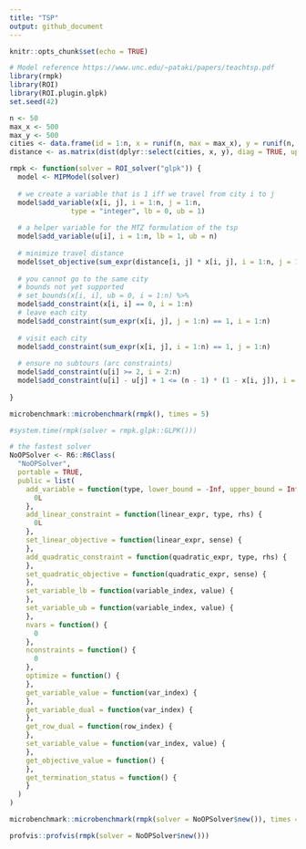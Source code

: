 ```yaml
---
title: "TSP"
output: github_document
---
```


```r
knitr::opts_chunk$set(echo = TRUE)
```

```r
# Model reference https://www.unc.edu/~pataki/papers/teachtsp.pdf
library(rmpk)
library(ROI)
library(ROI.plugin.glpk)
set.seed(42)

n <- 50
max_x <- 500
max_y <- 500
cities <- data.frame(id = 1:n, x = runif(n, max = max_x), y = runif(n, max = max_y))
distance <- as.matrix(dist(dplyr::select(cities, x, y), diag = TRUE, upper = TRUE))

rmpk <- function(solver = ROI_solver("glpk")) {
  model <- MIPModel(solver)
  
  # we create a variable that is 1 iff we travel from city i to j
  model$add_variable(x[i, j], i = 1:n, j = 1:n, 
               type = "integer", lb = 0, ub = 1)
  
  # a helper variable for the MTZ formulation of the tsp
  model$add_variable(u[i], i = 1:n, lb = 1, ub = n)
  
  # minimize travel distance
  model$set_objective(sum_expr(distance[i, j] * x[i, j], i = 1:n, j = 1:n), "min")
  
  # you cannot go to the same city
  # bounds not yet supported
  # set_bounds(x[i, i], ub = 0, i = 1:n) %>%
  model$add_constraint(x[i, i] == 0, i = 1:n)
  # leave each city
  model$add_constraint(sum_expr(x[i, j], j = 1:n) == 1, i = 1:n)
  
  # visit each city
  model$add_constraint(sum_expr(x[i, j], i = 1:n) == 1, j = 1:n)
  
  # ensure no subtours (arc constraints)
  model$add_constraint(u[i] >= 2, i = 2:n)
  model$add_constraint(u[i] - u[j] + 1 <= (n - 1) * (1 - x[i, j]), i = 2:n, j = 2:n)
  
}

microbenchmark::microbenchmark(rmpk(), times = 5)
```

```r
#system.time(rmpk(solver = rmpk.glpk::GLPK()))
```

```r
# the fastest solver
NoOPSolver <- R6::R6Class(
  "NoOPSolver",
  portable = TRUE,
  public = list(
    add_variable = function(type, lower_bound = -Inf, upper_bound = Inf) {
      0L
    },
    add_linear_constraint = function(linear_expr, type, rhs) {
      0L
    },
    set_linear_objective = function(linear_expr, sense) {
    },
    add_quadratic_constraint = function(quadratic_expr, type, rhs) {
    },
    set_quadratic_objective = function(quadratic_expr, sense) {
    },
    set_variable_lb = function(variable_index, value) {
    },
    set_variable_ub = function(variable_index, value) {
    },
    nvars = function() {
      0
    },
    nconstraints = function() {
      0
    },
    optimize = function() {
    },
    get_variable_value = function(var_index) {
    },
    get_variable_dual = function(var_index) {
    },
    get_row_dual = function(row_index) {
    },
    set_variable_value = function(var_index, value) {
    },
    get_objective_value = function() {
    },
    get_termination_status = function() {
    }
  )
)
```

```r
microbenchmark::microbenchmark(rmpk(solver = NoOPSolver$new()), times = 5)
```


```r
profvis::profvis(rmpk(solver = NoOPSolver$new()))
```

